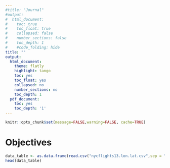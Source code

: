 ```yaml
---
#title: "Journal"
#output:
#  html_document:
#    toc: true
#    toc_float: true
#    collapsed: false
#    number_sections: false
#    toc_depth: 1
#    #code_folding: hide
title: ""
output:
  html_document:
    theme: flatly
    highlight: tango
    toc: yes
    toc_float: yes
    collapsed: no
    number_sections: no
    toc_depth: 1
  pdf_document:
    toc: yes
    toc_depth: '1'
---
```



```r
knitr::opts_chunk$set(message=FALSE,warning=FALSE, cache=TRUE)
```


# Objectives




```r
data_table <- as.data.frame(read.csv("nycflights13.lon.lat.csv",sep = ",", header = TRUE))
head(data_table)
```






